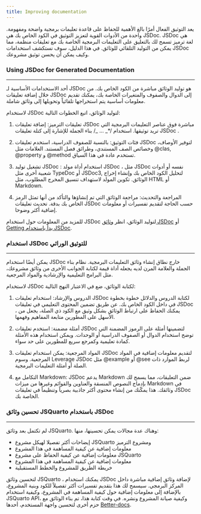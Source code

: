 ```yaml
--- 
title: Improving documentation 
---
```

يعد التوثيق الفعال أمرًا بالغ الأهمية للحفاظ على قاعدة تعليمات برمجية واضحة ومفهومة. واحدة من الأدوات القوية لتعزيز التوثيق في الكود الخاص بك هي JSDoc. JSDoc هي لغة ترميز تسمح لك بالتعليق على التعليمات البرمجية الخاصة بك مع تعليقات منظمة، مما يمكن من التوليد التلقائي للوثائق. في هذا الدليل، سوف نستكشف استخدامات JSDoc وكيف يمكن أن يحسن توثيق مشروعك.

### Using JSDoc for Generated Documentation
<hr>
أحد الاستخدامات الأساسية لـ JSDoc هو توليد الوثائق مباشرة من الكود الخاص بك. من خلال إضافة تعليقات JSDoc إلى الدوال والصفوف والمتغيرات الخاصة بك، يمكنك تقديم معلومات أساسية يتم استخراجها تلقائياً وتحويلها إلى وثائق شاملة.

لاستخدام JSDoc لتوليد الوثائق، اتبع الخطوات التالية:

1. تعليقات الترميز: إضافة تعليقات JSDoc مباشرة فوق عناصر التعليمات البرمجية التي تريد توثيقها. استخدام /\*_ ... _/ بناء الجملة للإشارة إلى كتلة تعليقات JSDoc .


3. فئات التوثيق: بالنسبة للصفوف الدراسية، استخدم تعليقات JSDoc لتوفير الأوصاف، وخصائص الصف المستندي، وطرائق فصل المستند. العلامات مثل @clas, @property و @method تستخدم عادة في هذا السياق.

4. تشغيل توليد JSDoc : استخدام أداة مولد JSDoc ، مثل JSDoc نفسه أو أدوات شعبية أخرى مثل TypeDoc أو JSDoc3, لتحليل الكود الخاص بك وإنشاء إخراج الوثائق. تكوين المولد لاستهداف تنسيق المخرج المطلوب، مثل HTML أو Markdown.

5. المراجعة والتحديث: مراجعة الوثائق التي تم إنشاؤها والتأكد من أنها تمثل الرمز الخاص بك بدقة. تحديث تعليقات JSDoc حسب الحاجة لتقديم تفسيرات أو معلومات إضافية أكثر وضوحا.

للمزيد من المعلومات حول استخدام JSDoc لتوليد الوثائق، انظر [وثائق JSDoc](https://jsdoc.app/) أو [Getting بدأ باستخدام JSDoc](https://jsdoc.app/about-getting-started.html).


### استخدام JSDoc للتوثيق الوراثي
<hr>
يمكن أيضًا استخدام JSDoc خارج نطاق إنشاء وثائق التعليمات البرمجية. نظام بناء الجملة والعلامة المرن لديه يجعله أداة قيمة لكتابة الجوانب الأخرى من وثائق مشروعك، مثل البرامج التعليمية والإرشادية والمواد المرجعية.

لاستخدام JSDoc لكتابة الوثائق، ضع في الاعتبار النهج التالية:

1. الدروس والإرشاد: استخدام تعليقات JSDoc لكتابة الدروس والدلائل خطوة بخطوة في داخل الكود الخاص بك. عن طريق تضمين المحتوى التعليمي في تعليقات JSDoc ، يمكنك الحفاظ على ارتباط الوثائق بشكل وثيق مع الكود ذي الصلة، يجعل من الأسهل على المطورين متابعة المفاهيم وفهمها.

2. أمثلة مضمنة: استخدم تعليقات JSDoc لتضمينها أمثلة على الرموز المضمنة التي توضح استخدام الدوال أو الصفوف الدراسية أو الوحدات. ويمكن استخدام هذه الأمثلة كمادة تعليمية وكمرجع سريع للمطورين على حد سواء.

3. المواد المرجعية: يمكن استخدام تعليقات JSDoc لتقديم معلومات إضافية في المواد المرجعية. وسوم Leverage JSDoc مثل @example أو @see لربط الموارد ذات الصلة أو أمثلة التعليمات البرمجية.

4. التكامل مع Markdown: JSDoc يدعم Markdown ضمن التعليقات، مما يسمح لك بإدماج النصوص المنسقة والعناوين والقوائم وغيرها من ميزات Markdown في وثائقك. هذا يمكّنك من إنشاء محتوى أكثر جاذبية بصرياً وتنظيماً في تعليقات JSDoc الخاصة بك.

###
### تحسين وثائق JSQuarto باستخدام JSDoc
<hr>

لم تكتمل بعد وثائق JSQuarto. وهناك عدة مجالات يمكن تحسينها، منها:

- إيضاحات أكثر تفصيلا لهيكل مشروع JSQuarto ومشروع الترميز
- معلومات إضافية عن كيفية المساهمة في هذا المشروع
- معلومات إضافية عن كيفية الحفاظ على مشروع JSQuarto
- معلومات إضافية عن كيفية المساهمة في هذا المشروع
- خريطة الطريق للمشروع والخطط المستقبلية

لتحسين وثائق JSQuarto ، يمكنك استخدام JSDoc لإضافة وثائق إضافية مباشرة داخل المركز البرمجي. سيسمح لك هذا بتقديم تفسيرات أكثر تفصيلاً للكود وبنية المشروع، بالإضافة إلى معلومات إضافية حول كيفية المساهمة في المشروع، وكيفية استخدام JSQuarto API، وكيفية صيانة المشروع ونشره. في وقت كتابة هذا، تم بناء الوثائق مع حزم أخرى لتحسين واجهة المستخدم، أحدها [Better-docs](https://github.com/SoftwareBrothers/better-docs).

